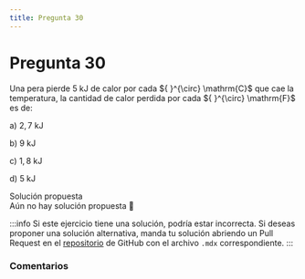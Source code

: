 ```yaml
---
title: Pregunta 30
---
```



# Pregunta 30

<div className="exercise">
Una pera pierde 5 kJ de calor por cada ${ }^{\circ} \mathrm{C}$ que cae la temperatura, la cantidad de calor perdida por cada ${ }^{\circ} \mathrm{F}$ es de:

a) $2,7 \mathrm{~kJ}$

b) $9 \mathrm{~kJ}$

c) $1,8 \mathrm{~kJ}$

d) $5 \mathrm{~kJ}$
</div>

<MDXDetails>
<summary>Solución propuesta</summary>

<div className="exercise">
Aún no hay solución propuesta 🥲
</div>

:::info
Si este ejercicio tiene una solución, podría estar incorrecta. Si deseas proponer una solución alternativa, manda tu solución abriendo
un Pull Request en el [repositorio](https://github.com/crow-rojas/apuntes-fundamentals/pulls) de GitHub con el archivo
`.mdx` correspondiente.
:::

</MDXDetails>

### Comentarios

<Disqus
  url="https://crow-rojas.github.io/apuntes-fundamentals/docs/science/thermodynamics/exercises/2018-2/p30"
  identifier="docs/science/thermodynamics/exercises/2018-2/p30"
  title="2018-2 Termodinámica - Pregunta 30"
/>
